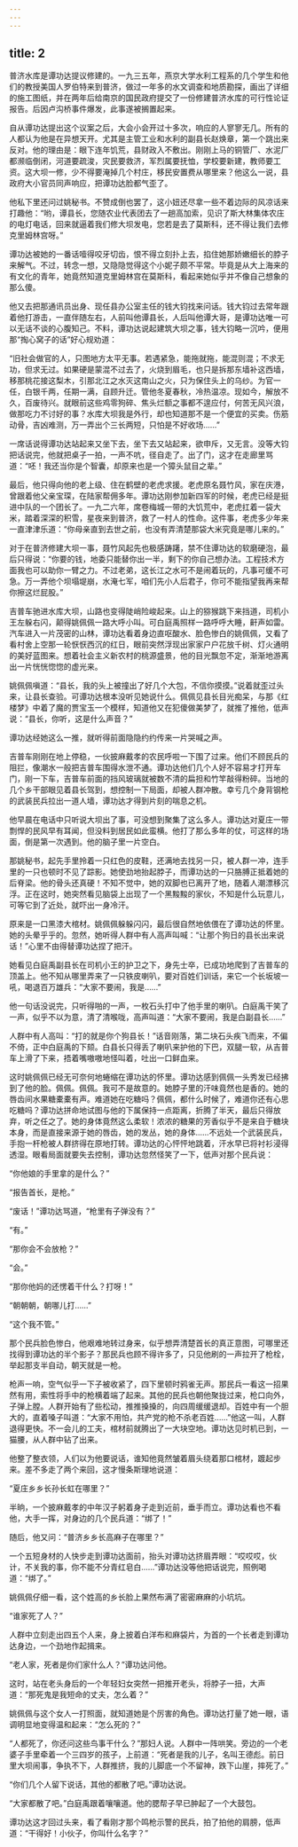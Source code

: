 ```yaml
---
---
---
```

title: 2
---




普济水库是谭功达提议修建的。一九三五年，燕京大学水利工程系的几个学生和他们的教授美国人罗伯特来到普济，做过一年多的水文调查和地质勘探，画出了详细的施工图纸，并在两年后给南京的国民政府提交了一份修建普济水库的可行性论证报告。后因卢沟桥事件爆发，此事遂被搁置起来。

自从谭功达提出这个议案之后，大会小会开过十多次，响应的人寥寥无几。所有的人都认为他是在异想天开。尤其是主管工业和水利的副县长赵焕章，第一个跳出来反对。他的理由是：眼下连年饥荒，县财政入不敷出。刚刚上马的铜管厂、水泥厂都濒临倒闭，河道要疏浚，灾民要救济，军烈属要抚恤，学校要新建，教师要工资。这大坝一修，少不得要淹掉几个村庄，移民安置费从哪里来？他这么一说，县政府大小官员同声响应，把谭功达脸都气歪了。

他私下里还问过姚秘书。不赞成倒也罢了，这小妞还尽拿一些不着边际的风凉话来打趣他：“哟，谭县长，您随农业代表团去了一趟高加索，见识了斯大林集体农庄的电灯电话，回来就逼着我们修大坝发电，您若是去了莫斯科，还不得让我们去修克里姆林宫呀。”

谭功达被她的一番话噎得咬牙切齿，恨不得立刻扑上去，掐住她那娇嫩细长的脖子来解气。不过，转念一想，又隐隐觉得这个小妮子颇不平常。毕竟是从大上海来的有文化的青年，她竟然知道克里姆林宫在莫斯科，看起来她似乎并不像自己想象的那么傻。

他又去把那通讯员出身、现任县办公室主任的钱大钧找来问话。钱大钧过去常年跟着他打游击，一直伴随左右，人前叫他谭县长，人后叫他谭大哥，是谭功达唯一可以无话不谈的心腹知己。不料，谭功达说起建筑大坝之事，钱大钧略一沉吟，便用那“掏心窝子的话”好心规劝道：

“旧社会做官的人，只图地方太平无事。若遇紧急，能拖就拖，能混则混；不求无功，但求无过。如果硬是蒙混不过去了，火烧到眉毛，也只是拆那东墙补这西墙，移那桃花接这梨木，引那北江之水灭这南山之火，只为保住头上的乌纱。为官一任，白银千两，任期一满，自顾升迁。管他冬夏春秋，冷热温凉。现如今，解放不久，百废待兴。就眼前这些鸡零狗碎、焦头烂额之事都不遑应付，何苦无风兴浪，做那吃力不讨好的事？水库大坝我是外行，却也知道那不是一个便宜的买卖。伤筋动骨，吉凶难测，万一弄出个三长两短，只怕是不好收场……”

一席话说得谭功达站起来又坐下去，坐下去又站起来，欲申斥，又无言。没等大钧把话说完，他就把桌子一拍，一声不吭，径自走了。出了门，这才在走廊里骂道：“呸！我还当你是个智囊，却原来也是一个獐头鼠目之辈。”

最后，他只得向他的老上级、住在鹤壁的老虎求援。老虎原名聂竹风，家在庆港，曾跟着他父亲宝琛，在陆家帮佣多年。谭功达刚参加新四军的时候，老虎已经是挺进中队的一个团长了。一九二六年，席卷梅城一带的大饥荒中，老虎扛着一袋大米，踏着深深的积雪，星夜来到普济，救了一村人的性命。这件事，老虎多少年来一直津津乐道：“你母亲直到去世之前，也没有弄清楚那袋大米究竟是哪儿来的。”

对于在普济修建大坝一事，聂竹风起先也极感踌躇，禁不住谭功达的软磨硬泡，最后只得说：“你要的钱，地委只能替你出一半，剩下的你自己想办法。工程技术方面我也可以助你一臂之力。不过老弟，这长江之水可不是闹着玩的，凡事可缓不可急。万一弄他个坝塌堤崩，水淹七军，咱们先小人后君子，你可不能指望我再来帮你擦这烂屁股。”





吉普车驰进水库大坝，山路也变得陡峭险峻起来。山上的猕猴跳下来挡道，司机小王左躲右闪，颠得姚佩佩一路大呼小叫。可白庭禹照样一路呼呼大睡，鼾声如雷。汽车进入一片茂密的山林，谭功达看着身边直呕酸水、脸色惨白的姚佩佩，又看了看村舍上空那一轮恹恹西沉的红日，眼前突然浮现出家家户户花放千树、灯火通明的美好蓝图来。想着社会主义新农村的桃源盛景，他的目光飘忽不定，渐渐地游离出一片恍恍惚惚的虚光来。

姚佩佩嗔道：“县长，我的头上被撞出了好几个大包，不信你摸摸。”说着就歪过头来，让县长查验。可谭功达根本没听见她说什么。佩佩见县长目光痴呆，与那《红楼梦》中着了魔的贾宝玉一个模样，知道他又在犯傻做美梦了，就推了推他，低声说：“县长，你听，这是什么声音？”

谭功达经她这么一推，就听得前面隐隐约约传来一片哭喊之声。

吉普车刚刚在地上停稳，一伙披麻戴孝的农民呼啦一下围了过来。他们不顾民兵的阻拦，像潮水一般把吉普车围得水泄不通。谭功达他们几个人好不容易才打开车门，刚一下车，吉普车前面的挡风玻璃就被数不清的扁担和竹竿敲得粉碎。当地的几个乡干部眼见着县长驾到，想控制一下局面，却被人群冲散。幸亏几个身背钢枪的武装民兵拉出一道人墙，谭功达才得到片刻的喘息之机。

他早晨在电话中只听说大坝出了事，可没想到聚集了这么多人。谭功达对夏庄一带剽悍的民风早有耳闻，但没料到居民如此蛮横。他打了那么多年的仗，可这样的场面，倒是第一次遇到。他的脑子里一片空白。

那姚秘书，起先手里拎着一只红色的皮鞋，还满地去找另一只，被人群一冲，连手里的一只也顿时不见了踪影。她使劲地抬起脖子，而谭功达的一只胳膊正抵着她的后脊梁。他的骨头还真硬！不知不觉中，她的双脚也已离开了地，随着人潮漂移沉浮。正在这时，她突然看见脑袋上出现了一个黑黢黢的家伙，不知是什么玩意儿，可等它到了近处，就吓出一身冷汗。

原来是一口黑漆大棺材。姚佩佩躲躲闪闪，最后很自然地依偎在了谭功达的怀里。她的头晕乎乎的。忽然，她听得人群中有人高声叫喊：“让那个狗日的县长出来说话！”心里不由得替谭功达捏了把汗。

她看见白庭禹副县长在司机小王的护卫之下，身先士卒，已成功地爬到了吉普车的顶盖上。他不知从哪里弄来了一只铁皮喇叭，要对百姓们训话，来它一个长坂坡一吼，喝退百万雄兵：“大家不要闹，我是……”

他一句话没说完，只听得啪的一声，一枚石头打中了他手里的喇叭。白庭禹干笑了一声，似乎不以为意，清了清喉咙，高声叫道：“大家不要闹，我是白副县长……”

人群中有人高叫：“打的就是你个狗县长！”话音刚落，第二块石头疾飞而来，不偏不倚，正中白庭禹的下颏。白县长只得丢了喇叭来护他的下巴，双腿一软，从吉普车上滑了下来，捂着嘴嗷嗷地怪叫着，吐出一口鲜血来。

这时姚佩佩已经无可奈何地蜷缩在谭功达的怀里。谭功达感到佩佩一头秀发已经拂到了他的脸。佩佩。佩佩。我可不是故意的。她脖子里的汗味竟然也是香的。她的唇齿间水果糖橐橐有声。难道她在吃糖吗？佩佩，都什么时候了，难道你还有心思吃糖吗？谭功达拼命地试图与他的下属保持一点距离，折腾了半天，最后只得放弃，听之任之了。她的身体竟然这么柔软！浓浓的糖果的芳香似乎不是来自于糖块本身，而是直接来源于她的唇齿，她的发丛，她的身体……不远处一个武装民兵，手抱一杆枪被人群挤得在原地打转。谭功达的心怦怦地跳着，汗水早已将衬衫浸得透湿。眼看局面就要失去控制，谭功达忽然怪笑了一下，低声对那个民兵说：

“你他娘的手里拿的是什么？”

“报告首长，是枪。”

“废话！”谭功达骂道，“枪里有子弹没有？”

“有。”

“那你会不会放枪？”

“会。”

“那你他妈的还愣着干什么？打呀！”

“朝朝朝，朝哪儿打……”

“这个我不管。”

那个民兵脸色惨白，他艰难地转过身来，似乎想弄清楚首长的真正意图，可哪里还找得到谭功达的半个影子？那民兵也顾不得许多了，只见他刷的一声拉开了枪栓，举起那支半自动，朝天就是一枪。

枪声一响，空气似乎一下子被收紧了，四下里顿时鸦雀无声。那民兵一看这一招果然有用，索性将手中的枪横着端了起来。其他的民兵也朝他聚拢过来，枪口向外，子弹上膛。人群开始有了些松动，推推搡搡的，向四周缓缓退却。百姓中有一个胆大的，直着嗓子叫道：“大家不用怕，共产党的枪不杀老百姓……”他这一叫，人群退得更快。不一会儿的工夫，棺材前就腾出了一大块空地。谭功达见时机已到，一猫腰，从人群中钻了出来。

他整了整衣领，人们以为他要说话，谁知他竟然皱着眉头绕着那口棺材，踱起步来。差不多走了两个来回，这才慢条斯理地说道：

“夏庄乡乡长孙长虹在哪里？”

半晌，一个披麻戴孝的中年汉子躬着身子走到近前，垂手而立。谭功达看也不看他，大手一挥，对身边的几个民兵道：“绑了！”

随后，他又问：“普济乡乡长高麻子在哪里？”

一个五短身材的人快步走到谭功达面前，抬头对谭功达挤眉弄眼：“哎哎哎，伙计，不关我的事，你不能不分青红皂白……”谭功达没等他把话说完，照例喝道：“绑了。”

姚佩佩仔细一看，这个姓高的乡长脸上果然布满了密密麻麻的小坑坑。

“谁家死了人？”

人群中立刻走出四五个人来，身上披着白洋布和麻袋片，为首的一个长者走到谭功达身边，一个劲地作起揖来。

“老人家，死者是你们家什么人？”谭功达问他。

这时，站在老头身后的一个年轻妇女突然一把推开老头，将脖子一扭，大声道：“那死鬼是我短命的丈夫，怎么着？”

姚佩佩与这个女人一打照面，就知道她是个厉害的角色。谭功达打量了她一眼，语调明显地变得温和起来：“怎么死的？”

“人都死了，你还问这些鸟事干什么？”那妇人说。人群中一阵哄笑。旁边的一个老婆子手里牵着一个三四岁的孩子，上前道：“死者是我的儿子，名叫王德彪。前日里大坝闹事，争执不下，人群推挤，我的儿脚底一个不留神，跌下山崖，摔死了。”

“你们几个人留下说话，其他的都散了吧。”谭功达说。

“大家都散了吧。”白庭禹跟着嚷嚷道。他的腮帮子早已肿起了一个大鼓包。

谭功达这才回过头来，看了看刚才那个鸣枪示警的民兵，拍了拍他的肩膀，低声道：“干得好！小伙子，你叫什么名字？”